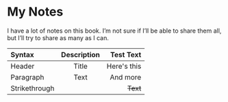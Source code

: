 # My Notes

I have a lot of notes on this book. I’m not sure if I’ll be able to share them all, but I’ll try to share as many as I can.

| Syntax        | Description |   Test Text |
| :------------ | :---------: | ----------: |
| Header        |    Title    | Here's this |
| Paragraph     |    Text     |    And more |
| Strikethrough |             |    ~~Text~~ |
